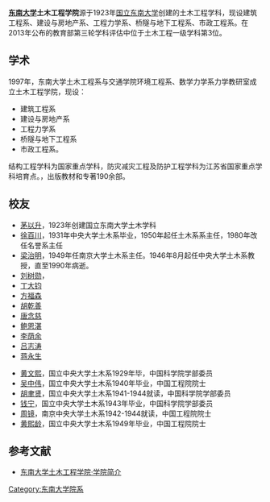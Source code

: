{{Infobox university
|name            = [[东南大学|东南大学]]土木工程学院
|image           = 
|established     = 1923年
|endowment       =
|staff           =
|faculty         =
|dean            = 
|undergrad       =
|postgrad        =
|doctoral        =
|city            = [[南京市|南京市]]
|province        = [[江苏省|江苏省]]
|country         = [[中国|中国]]
|campus          = 四牌楼校区、九龙湖校区
|nickname        =
|affiliations    =
|website         = [http://civil.seu.edu.cn/ 学院网站]
}}

'''[[东南大学|东南大学]]土木工程学院'''源于1923年[[国立东南大学|国立东南大学]]创建的土木工程学科，现设建筑工程系、建设与房地产系、工程力学系、桥隧与地下工程系、市政工程系。在2013年公布的教育部第三轮学科评估中位于土木工程一级学科第3位。

==学术==
1997年，东南大学土木工程系与交通学院环境工程系、数学力学系力学教研室成立土木工程学院，现设：
*建筑工程系
*建设与房地产系
*工程力学系
*桥隧与地下工程系
*市政工程系。
结构工程学科为国家重点学科，防灾减灾工程及防护工程学科为江苏省国家重点学科培育点。，出版教材和专著190余部。

==校友==
*[[茅以升|茅以升]]，1923年创建国立东南大学土木学科
*[[徐百川|徐百川]]，1931年中央大学土木系毕业，1950年起任土木系系主任，1980年改任名誉系主任
*[[梁治明|梁治明]]，1949年任南京大学土木系主任。1946年8月起任中央大学土木系教授，直至1990年病逝。
*[[刘树勋_(1902年)|刘树勋]]，
*[[丁大钧|丁大钧]]
*[[方福森|方福森]]
*[[胡乾善|胡乾善]]
*[[唐念慈|唐念慈]]
*[[鲍恩湛|鲍恩湛]]
*[[李荫余|李荫余]]
*[[吕志涛|吕志涛]]
*[[蒋永生|蒋永生]]

*[[黄文熙|黄文熙]]，国立中央大学土木系1929年毕，中国科学院学部委员
*[[吴中伟|吴中伟]]，国立中央大学土木系1940年毕业，中国工程院院士
*[[胡聿贤|胡聿贤]]，国立中央大学土木系1941-1944就读，中国科学院学部委员
*[[钱宁|钱宁]]，国立中央大学土木系1943年毕业，中国科学院学部委员
*[[周镜|周镜]]，南京中央大学土木系1942-1944就读，中国工程院院士
*[[黄熙龄|黄熙龄]]，国立中央大学土木系1949年毕业，中国工程院院士

==参考文献==
*[http://civil.seu.edu.cn/s/23/t/1262/p/1/c/4937/d/5102/list.htm 东南大学土木工程学院·学院简介]{{Wayback|url=http://civil.seu.edu.cn/s/23/t/1262/p/1/c/4937/d/5102/list.htm |date=20130222013452 }}

{{东南大学}}
{{东南大学/院系}}
{{Authority control}}
[[Category:东南大学院系|Category:东南大学院系]]